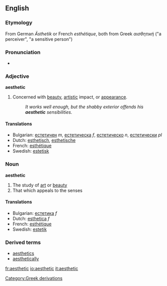 ==English==
===Etymology===
From German ''Ästhetik'' or French ''esthétique'', both from Greek ''αισθητική'' ("a perceiver", "a sensitive person")

===Pronunciation===
*{{audio|en-us-aesthetic.ogg|Audio (US)}}

===Adjective===
'''aesthetic'''
#Concerned with [[beauty]], [[artistic]] impact, or [[appearance]].
#:''It works well enough, but the shabby exterior offends his '''aesthetic''' sensibilities.''

====Translations====
*Bulgarian: [[естетичен]] ''m'', [[естетическа]] ''f'', [[естетическо]] ''n'', [[естетически]] ''pl''
*Dutch: [[esthetisch]], [[esthetische]]
*French: [[esthétique]]
*Swedish: [[estetisk]]

===Noun===
'''aesthetic'''
#The study of [[art]] or [[beauty]]
#That which appeals to the senses

====Translations====
*Bulgarian: [[естетика]] ''f''
*Dutch: [[esthetica]] ''f''
*French: [[esthétique]]
*Swedish: [[estetik]]

===Derived terms===
*[[aesthetics]]
*[[aesthetically]]

[[Category:Greek derivations]]

[[fr:aesthetic]]
[[io:aesthetic]]
[[it:aesthetic]]